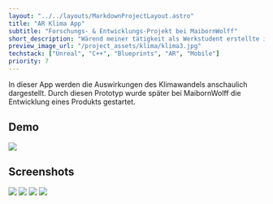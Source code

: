 ```yaml
---
layout: "../../layouts/MarkdownProjectLayout.astro"
title: "AR Klima App"
subtitle: "Forschungs- & Entwicklungs-Projekt bei MaibornWolff"
short_description: "Wärend meiner tätigkeit als Werkstudent erstellte ich eine prototypische AR-Anwendung mit der die auswirkungen des Klimawandels in den kommenden Jahren veranschaulicht werden sollte."
preview_image_url: "/project_assets/klima/klima3.jpg"
techstack: ["Unreal", "C++", "Blueprints", "AR", "Mobile"]
priority: 7
---
```



In dieser App werden die Auswirkungen des Klimawandels anschaulich dargestellt.
Durch diesen Prototyp wurde später bei MaibornWolff die Entwicklung eines Produkts gestartet.

## Demo

<Image src = "/project_assets/klima/klimagif.gif" />


## Screenshots
<Image src = "/project_assets/klima/klima1.jpg" />
<Image src = "/project_assets/klima/klima2.jpg" />
<Image src = "/project_assets/klima/klima3.jpg" />
<Image src = "/project_assets/klima/klima4.jpg" />
